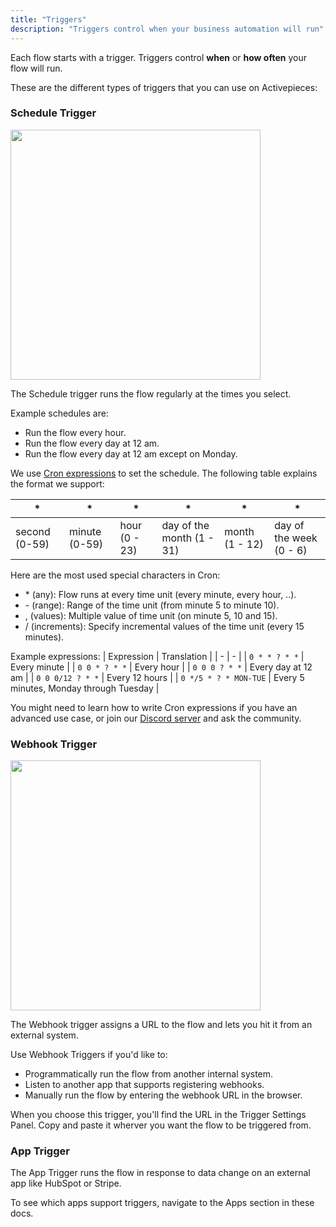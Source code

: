 ```yaml
---
title: "Triggers"
description: "Triggers control when your business automation will run"
---
```


Each flow starts with a trigger. Triggers control **when** or **how often** your flow will run.

These are the different types of triggers that you can use on Activepieces:

### Schedule Trigger

<img width="400" src="/resources/screenshots/using-activepieces-triggers-schedule.png" />

The Schedule trigger runs the flow regularly at the times you select.

Example schedules are:
- Run the flow every hour.
- Run the flow every day at 12 am.
- Run the flow every day at 12 am except on Monday.

We use [Cron expressions](https://en.wikipedia.org/wiki/Cron#Cron_expression) to set the schedule. The following table explains the format we support:

| * | * | * | * | * | * |
| - | - | - | - | - | - |
| second (0-59) | minute (0-59) | hour (0 - 23) | day of the month (1 - 31) | month (1 - 12) | day of the week (0 - 6) |

Here are the most used special characters in Cron:
- \* (any):  Flow runs at every time unit (every minute, every hour, ..).
- \- (range): Range of the time unit (from minute 5 to minute 10).
- , (values): Multiple value of time unit (on minute 5, 10 and 15).
- / (increments): Specify incremental values of the time unit (every 15 minutes).

Example expressions:
| Expression | Translation |
| - | - |
| `0 * * ? * *` | Every minute |
| `0 0 * ? * *` | Every hour |
| `0 0 0 ? * *` | Every day at 12 am |
| `0 0 0/12 ? * *` | Every 12 hours |
| `0 */5 * ? * MON-TUE` | Every 5 minutes, Monday through Tuesday |

<Info>You might need to learn how to write Cron expressions if you have an advanced use case, or join our [Discord server](https://discord.gg/2jUXBKDdP8) and ask the community.</Info>

### Webhook Trigger

<img width="400" src="/resources/screenshots/using-activepieces-triggers-webhook.png" />

The Webhook trigger assigns a URL to the flow and lets you hit it from an external system.

Use Webhook Triggers if you'd like to:
- Programmatically run the flow from another internal system.
- Listen to another app that supports registering webhooks.
- Manually run the flow by entering the webhook URL in the browser.

When you choose this trigger, you'll find the URL in the Trigger Settings Panel. Copy and paste it wherver you want the flow to be triggered from.

### App Trigger

The App Trigger runs the flow in response to data change on an external app like HubSpot or Stripe.

To see which apps support triggers, navigate to the Apps section in these docs.